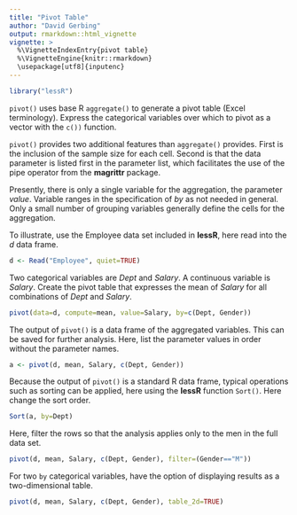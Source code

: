 ```yaml
---
title: "Pivot Table"
author: "David Gerbing"
output: rmarkdown::html_vignette
vignette: >
  %\VignetteIndexEntry{pivot table}
  %\VignetteEngine{knitr::rmarkdown}
  \usepackage[utf8]{inputenc}
---
```


```r
library("lessR")
```


`pivot()` uses base R `aggregate()` to generate a pivot table (Excel terminology). Express the categorical variables over which to pivot as a vector with the `c())` function.

`pivot()` provides two additional features than `aggregate()` provides. First is the inclusion of the sample size for each cell. Second is that the data parameter is listed first in the parameter list, which facilitates the use of the pipe operator from the __magrittr__ package. 

Presently, there is only a single variable for the aggregation, the parameter _value_. Variable ranges in the specification of _by_ as not needed in general. Only a small number of grouping variables generally define the cells for the aggregation.

To illustrate, use the Employee data set included in __lessR__, here read into the _d_ data frame.

```r
d <- Read("Employee", quiet=TRUE)
```

Two categorical variables are _Dept_ and _Salary_. A continuous variable is _Salary_. Create the pivot table that expresses the mean of _Salary_ for all combinations of _Dept_ and _Salary_.
```r
pivot(data=d, compute=mean, value=Salary, by=c(Dept, Gender))
```


The output of `pivot()` is a data frame of the aggregated variables. This can be saved for further analysis. Here, list the parameter values in order without the parameter names.

```r
a <- pivot(d, mean, Salary, c(Dept, Gender))
```

Because the output of `pivot()` is a standard R data frame, typical operations such as sorting can be applied, here using the __lessR__ function `Sort()`. Here change the sort order.

```r
Sort(a, by=Dept)
```


Here, filter the rows so that the analysis applies only to the men in the full data set.

```r
pivot(d, mean, Salary, c(Dept, Gender), filter=(Gender=="M"))
```

For two `by` categorical variables, have the option of displaying results as a two-dimensional table.

```r
pivot(d, mean, Salary, c(Dept, Gender), table_2d=TRUE)
```

